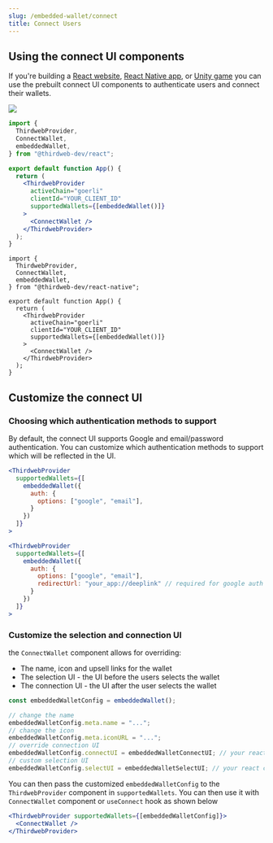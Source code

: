 ```yaml
---
slug: /embedded-wallet/connect
title: Connect Users
---
```



## Using the connect UI components

If you're building a [React website](/react/react.connectwallet), [React Native app](/react-native/react-native.connectwallet), or [Unity game](/unity/connectwallet) you can use the prebuilt connect UI components to authenticate users and connect their wallets.

<div style={{
  display: 'flex',
  justifyContent: 'center',
  marginBottom: '40px',
}}>
<img
  src="/assets/connect-wallet/connect-wallet-hero.webp"
  style={{
    maxWidth: "600px",
}}
/>

</div>

<Tabs>
  <TabItem value="react" label="React">
        <div>

```jsx
import {
  ThirdwebProvider,
  ConnectWallet,
  embeddedWallet,
} from "@thirdweb-dev/react";

export default function App() {
  return (
    <ThirdwebProvider
      activeChain="goerli"
      clientId="YOUR_CLIENT_ID"
      supportedWallets={[embeddedWallet()]}
    >
      <ConnectWallet />
    </ThirdwebProvider>
  );
}
```

</div>
  </TabItem>
  <TabItem value="react-native" label="React Native">
  <div>

```tsx
import {
  ThirdwebProvider,
  ConnectWallet,
  embeddedWallet,
} from "@thirdweb-dev/react-native";

export default function App() {
  return (
    <ThirdwebProvider
      activeChain="goerli"
      clientId="YOUR_CLIENT_ID"
      supportedWallets={[embeddedWallet()]}
    >
      <ConnectWallet />
    </ThirdwebProvider>
  );
}
```

</div>
  </TabItem>
  </Tabs>

## Customize the connect UI

### Choosing which authentication methods to support

By default, the connect UI supports Google and email/password authentication. You can customize which authentication methods to support which will be reflected in the UI.

<Tabs>
  <TabItem value="react" label="React">

```jsx
<ThirdwebProvider
  supportedWallets={[
    embeddedWallet({
      auth: {
        options: ["google", "email"],
      }
    })
  ]}
>
```

  </TabItem>

  <TabItem value="react-native" label="React Native">

```jsx
<ThirdwebProvider
  supportedWallets={[
    embeddedWallet({
      auth: {
        options: ["google", "email"],
        redirectUrl: "your_app://deeplink" // required for google auth
      }
    })
  ]}
>
```

  </TabItem>
  </Tabs>

### Customize the selection and connection UI

the `ConnectWallet` component allows for overriding:

- The name, icon and upsell links for the wallet
- The selection UI - the UI before the users selects the wallet
- The connection UI - the UI after the user selects the wallet

```js
const embeddedWalletConfig = embeddedWallet();

// change the name
embeddedWalletConfig.meta.name = "...";
// change the icon
embeddedWalletConfig.meta.iconURL = "...";
// override connection UI
embeddedWalletConfig.connectUI = embeddedWalletConnectUI; // your react component
// custom selection UI
embeddedWalletConfig.selectUI = embeddedWalletSelectUI; // your react component
```

You can then pass the customized `embeddedWalletConfig` to the `ThirdwebProvider` component in `supportedWallets`. You can then use it with `ConnectWallet` component or `useConnect` hook as shown below

```jsx
<ThirdwebProvider supportedWallets={[embeddedWalletConfig]}>
  <ConnectWallet />
</ThirdwebProvider>
```
